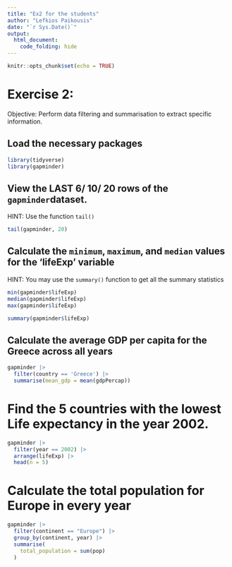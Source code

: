 ```yaml
---
title: "Ex2 for the students"
author: "Lefkios Paikousis"
date: "`r Sys.Date()`"
output: 
  html_document:
    code_folding: hide
---
```


```r
knitr::opts_chunk$set(echo = TRUE)
```

# Exercise 2:
Objective: Perform data filtering and summarisation to extract specific information.

## Load the necessary packages

```r
library(tidyverse)
library(gapminder)
```


## View the LAST 6/ 10/ 20 rows of the `gapminder`dataset.
HINT: Use the function `tail()`

```r
tail(gapminder, 20)
```

## Calculate the `minimum`, `maximum`, and `median` values for the 'lifeExp' variable
HINT: You may use the `summary()` function to get all the summary statistics
```r
min(gapminder$lifeExp)
median(gapminder$lifeExp)
max(gapminder$lifeExp)

summary(gapminder$lifeExp)
```


## Calculate the average GDP per capita for the Greece across all years

```r

gapminder |> 
  filter(country == 'Greece') |> 
  summarise(mean_gdp = mean(gdpPercap))

```

# Find the 5 countries with the lowest Life expectancy in the year 2002.

```r
gapminder |> 
  filter(year == 2002) |> 
  arrange(lifeExp) |> 
  head(n = 5)
```

# Calculate the total population for Europe in every year

```r
gapminder |>
  filter(continent == "Europe") |> 
  group_by(continent, year) |> 
  summarise(
    total_population = sum(pop)
  )

```


